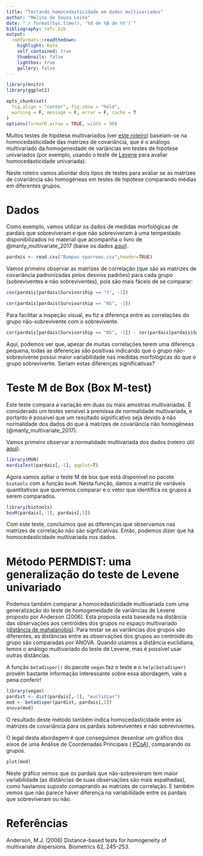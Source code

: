```yaml
---
title: "Testando homocedasticidade em dados multivariados"
author: "Melina de Souza Leite"
date: "`r format(Sys.time(), '%d de %B de %Y')`"
bibliography: refs.bib
output:
  rmdformats::readthedown:
    highlight: kate
    self_contained: true
    thumbnails: false
    lightbox: true
    gallery: false
---
```


```r
library(knitr)
library(ggplot2)

opts_chunk$set(
  fig.align = "center", fig.show = "hold",
  warning = F, message = F, error = F, cache = T
)
options(formatR.arrow = TRUE, width = 90)
```

<!---
AINDA PRECISA COLOCAR OS LINKS DE ROTEIROS ANTERIORES - normalidade multivariada
--->

Muitos testes de hipótese multivariados (ver [este roteiro]()) baseiam-se na homocedasticidade das matrizes de covariância, que é o análogo multivariado da homogeneidade de variâncias em testes de hipótese univariados (por exemplo, usando o teste de [Levene](https://en.wikipedia.org/wiki/Levene%27s_test) para avaliar homocedasticidade univariada). 

Neste roteiro vamos abordar dois tipos de testes para avaliar se as matrizes de covariância são homogêneas em testes de hipótese comparando médias em diferentes grupos. 

# Dados

Como exemplo, vamos utilizar os dados de medidas morfológicas de pardais que sobreviveram e que não sobreviveram à uma tempestado disponibilizados no material que acompanha o livro de @manly_multivariate_2017 (baixe os dados [aqui](https://www.researchgate.net/publication/311283141_R_code_and_data_sets)).

```r
pardais <- read.csv("Bumpus sparrows.csv",header=TRUE)
```

Vamos primeiro observar as matrizes de correlação (que são as matrizes de covariância padronizadas pelos desvios padrões) para cada grupo (sobreviventes e não sobreviventes), pois são mais fáceis de se comparar:

```r
cov(pardais[pardais$Survivorship == "S", -1])
```

```r
cor(pardais[pardais$Survivorship == "NS", -1])
```

Para facilitar a inspeção visual, eu fiz a diferença entre as correlações do grupo não-sobrevivente com o sobrevivente.

```r
cor(pardais[pardais$Survivorship == "NS", -1]) - cor(pardais[pardais$Survivorship == "S", -1])
```

Aqui, podemos ver que, apesar de muitas correlações terem uma diferença pequena, todas as diferenças são positivas indicando que o grupo não-sobrevivente possui maior variabilidade nas medidas morfológicas do que o grupo sobrevivente. Seriam estas diferenças significativas?


# Teste M de Box (Box M-test)

Este teste compara a variação em duas ou mais amostras multivariadas. É considerado um testes sensível à premissa de normalidade multivariada, e portanto é possivel que um resultado significativo seja devido à não normalidade dos dados do que à matrizes de covariância não homogêneas (@manly_multivariate_2017). 

Vamos primeiro observar a normalidade multivariada dos dados (roteiro útil [aqui]()).
```r
library(MVN)
mardiaTest(pardais[,-1], qqplot=T)
```

Agora vamos apliar o teste M de box que está disponível no pacote `biotools` com a função `boxM`. Nesta função, damos a matriz de variáveis quantitativas que queremos comparar e o vetor que identifica os grupos a serem comparados.

```r
library(biotools)
boxM(pardais[,-1], pardais[,1])
```

Com este teste, concluimos que as diferenças que observamos nas matrizes de correlação não são signficativas. Então, podemos dizer que há homocedasticidade multivariada nos dados.

# Método PERMDIST: uma generalização do teste de Levene univariado

Podemos também comparar a homocedasticidade multivariada com uma generalização do teste de homogeneidade de variâncias de Levene proposto por Anderson (2006). Esta proposta está baseada na distância das observações aos centróides dos grupos no espaço multivariado ([distância de mahalanobis]()). Para testar se as variâncias dos grupos são diferentes, as distâncias entre as observações dos grupos ao centróide do grupo são comparadas por ANOVA. Quando usamos a distância euclidiana, temos o análogo multivariado do teste de Levene, mas é possível usar outras distâncias.

A função `betadisper()` do pacote `vegan` faz o teste e o `help(betadisper)` provém bastante informação interessante sobre essa abordagem, vale a pena conferir!

```r
library(vegan)
pardist <- dist(pardais[,-1], "euclidian")
mod <- betadisper(pardist, pardais[,1])
anova(mod)
```

O resultado deste método também indica homocedasticidade entre as matrizes de covariância para os pardais sobreviventes e não sobreviventes. 

O legal desta abordagem é que conseguimos desenhar um gráfico dos eixos de uma Análise de Coordenadas Principais ( [PCoA](https://en.wikipedia.org/wiki/PCoA)), comparando os grupos. 

```r
plot(mod)
```

Neste gráfico vemos que os pardais que não-sobrevieram tem maior variabilidade (as distâncias de suas observações são mais espalhadas), como havíamos suposto comaprando as matrizes de correlação. E também vemos que não parece haver diferença na variabilidade entre os pardais que sobreviveram ou não.


# Referências

Anderson, M.J. (2006) Distance-based tests for homogeneity of multivariate dispersions. Biometrics 62, 245–253.

